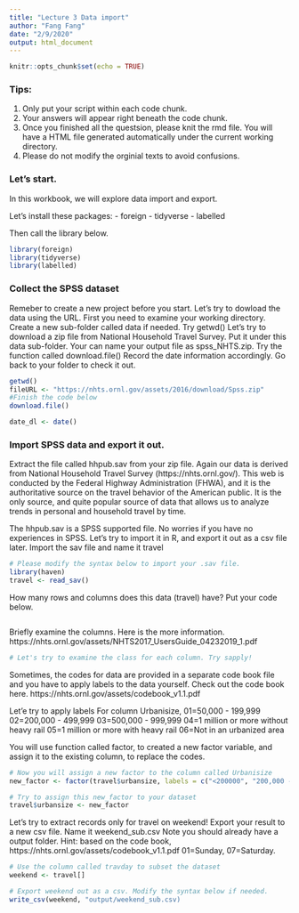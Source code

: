 ```yaml
---
title: "Lecture 3 Data import"
author: "Fang Fang"
date: "2/9/2020"
output: html_document
---
```


```r
knitr::opts_chunk$set(echo = TRUE)
```



### Tips:

1) Only put your script within each code chunk.
2) Your answers will appear right beneath the code chunk. 
2) Once you finished all the questsion, please knit the rmd file. You will have a HTML file generated automatically under the current working directory. 
3) Please do not modify the orginial texts to avoid confusions. 

### Let's start. 
In this workbook, we will explore data import and export.    

Let's install these packages:
- foreign
- tidyverse
- labelled

Then call the library below. 

```r
library(foreign)
library(tidyverse)
library(labelled)
```

### Collect the SPSS dataset 

Remeber to create a new project before you start. 
Let's try to dowload the data using the URL. 
First you need to examine your working directory. Create a new sub-folder called data if needed. 
Try getwd()
Let's try to download a zip file from National Household Travel Survey. 
Put it under this data sub-folder. Your can name your output file as spss_NHTS.zip. 
Try the function called download.file()
Record the date information accordingly. 
Go back to your folder to check it out. 
```r
getwd()
fileURL <- "https://nhts.ornl.gov/assets/2016/download/Spss.zip"
#Finish the code below
download.file()

date_dl <- date() 
```


### Import SPSS data and export it out. 
Extract the file called hhpub.sav from your zip file. Again our data is derived from National Household Travel Survey (https://nhts.ornl.gov/). This web is conducted by the Federal Highway Administration (FHWA), and it is the authoritative source on the travel behavior of the American public. It is the only source, and quite popular source of data that allows us to analyze trends in personal and household travel by time. 

The hhpub.sav is a SPSS supported file. No worries if you have no experiences in SPSS. Let's try to import it in R, and export it out as a csv file later. Import the sav file and name it travel

```r
# Please modify the syntax below to import your .sav file. 
library(haven)
travel <- read_sav()


```
How many rows and columns does this data (travel) have? Put your code below. 
```r

```

Briefly examine the columns. Here is the more information.
https://nhts.ornl.gov/assets/NHTS2017_UsersGuide_04232019_1.pdf

```r
# Let's try to examine the class for each column. Try sapply!


```


Sometimes, the codes for data are provided in a separate code book file and you have to apply labels to the data yourself. 
Check out the code book here. https://nhts.ornl.gov/assets/codebook_v1.1.pdf

Let'e try to apply labels
For column Urbanisize, 
01=50,000 - 199,999 
02=200,000 - 499,999 
03=500,000 - 999,999 
04=1 million or more without heavy rail 
05=1 million or more with heavy rail
06=Not in an urbanized area 

You will use function called factor, to created a new factor variable, and assign it to the existing column, to replace the codes. 

```r
# Now you will assign a new factor to the column called Urbanisize
new_factor <- factor(travel$urbansize, labels = c("<200000", "200,000 - 499,999", "500,000 - 999,999","1 million or more without heavy rail", "1 million or more with heavy rail ","Not in an urbanized area"))

# Try to assign this new_factor to your dataset
travel$urbansize <- new_factor
```


Let's try to extract records only for travel on weekend!
Export your result to a new csv file. Name it weekend_sub.csv
Note you should already have a output folder. 
Hint: based on the code book, https://nhts.ornl.gov/assets/codebook_v1.1.pdf
01=Sunday, 07=Saturday. 
```r
# Use the column called travday to subset the dataset
weekend <- travel[]

# Export weekend out as a csv. Modify the syntax below if needed. 
write_csv(weekend, "output/weekend_sub.csv)

```

















